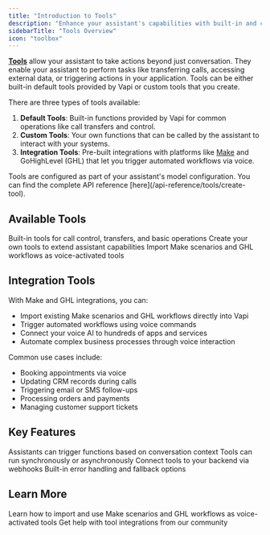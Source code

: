```yaml
---
title: "Introduction to Tools"
description: "Enhance your assistant's capabilities with built-in and custom tools"
sidebarTitle: "Tools Overview"
icon: "toolbox"
---
```


[**Tools**](/api-reference/tools/create) allow your assistant to take actions beyond just conversation. They enable your assistant to perform tasks like transferring calls, accessing external data, or triggering actions in your application. Tools can be either built-in default tools provided by Vapi or custom tools that you create.

There are three types of tools available:

1. **Default Tools**: Built-in functions provided by Vapi for common operations like call transfers and control.
2. **Custom Tools**: Your own functions that can be called by the assistant to interact with your systems.
3. **Integration Tools**: Pre-built integrations with platforms like [Make](https://www.make.com/en/integrations/vapi) and GoHighLevel (GHL) that let you trigger automated workflows via voice.

<Info>
Tools are configured as part of your assistant's model configuration. You can find the complete API reference [here](/api-reference/tools/create-tool).
</Info>

## Available Tools

<Cards>
  <Card title="Default Tools" icon="gear" href="/tools/default-tools">
    Built-in tools for call control, transfers, and basic operations
  </Card>
  <Card title="Custom Tools" icon="screwdriver-wrench" href="/tools/custom-tools">
    Create your own tools to extend assistant capabilities
  </Card>
  <Card title="Make & GHL Tools" icon="puzzle-piece" href="/tools/GHL">
    Import Make scenarios and GHL workflows as voice-activated tools
  </Card>
</Cards>

## Integration Tools

With Make and GHL integrations, you can:
- Import existing Make scenarios and GHL workflows directly into Vapi
- Trigger automated workflows using voice commands
- Connect your voice AI to hundreds of apps and services
- Automate complex business processes through voice interaction

Common use cases include:
- Booking appointments via voice
- Updating CRM records during calls
- Triggering email or SMS follow-ups
- Processing orders and payments
- Managing customer support tickets

## Key Features

<Cards>
  <Card title="Function Calling" icon="square-terminal">
    Assistants can trigger functions based on conversation context
  </Card>
  <Card title="Async Support" icon="clock">
    Tools can run synchronously or asynchronously
  </Card>
  <Card title="Server Integration" icon="server">
    Connect tools to your backend via webhooks
  </Card>
  <Card title="Error Handling" icon="triangle-exclamation">
    Built-in error handling and fallback options
  </Card>
</Cards>

## Learn More

<Cards>
  <Card title="Make & GHL Integration Guide" icon="puzzle-piece" href="/tools/GHL">
    Learn how to import and use Make scenarios and GHL workflows as voice-activated tools
  </Card>
  <Card title="Join Our Discord" icon="fa-brands fa-discord" href="https://discord.gg/pUFNcf2WmH">
    Get help with tool integrations from our community
  </Card>
</Cards>